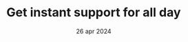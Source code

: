 ---
draft: false
date: "26 apr 2024"
title: "Get instant support for all day"
sub_title: "Getting ready"
image: "/assets/imgs/icon/icon-s-17.png"
bg_color: "#E8FDF3"
border_color: "#52D0A3"
meta:
  meta_title: "Get instant support for all day"
  meta_description: "Get instant support for all day description"
---